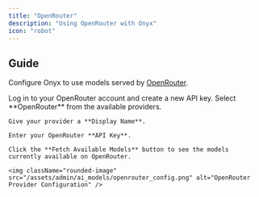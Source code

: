 ```yaml
---
title: "OpenRouter"
description: "Using OpenRouter with Onyx"
icon: "robot"
---
```



## Guide

Configure Onyx to use models served by [OpenRouter](https://openrouter.ai/).

<Steps>
  <Step title="Setup OpenRouter and Deploy your Models">
    Log in to your OpenRouter account and create a new API key.
  </Step>

  <NavigateToAiModels />

  <Step title="Configure OpenRouter">
    Select **OpenRouter** from the available providers.

    Give your provider a **Display Name**.

    Enter your OpenRouter **API Key**.

    Click the **Fetch Available Models** button to see the models currently available on OpenRouter.

    <img className="rounded-image" src="/assets/admin/ai_models/openrouter_config.png" alt="OpenRouter Provider Configuration" />
  </Step>

  <StandardAiModelConfigs />
</Steps>
